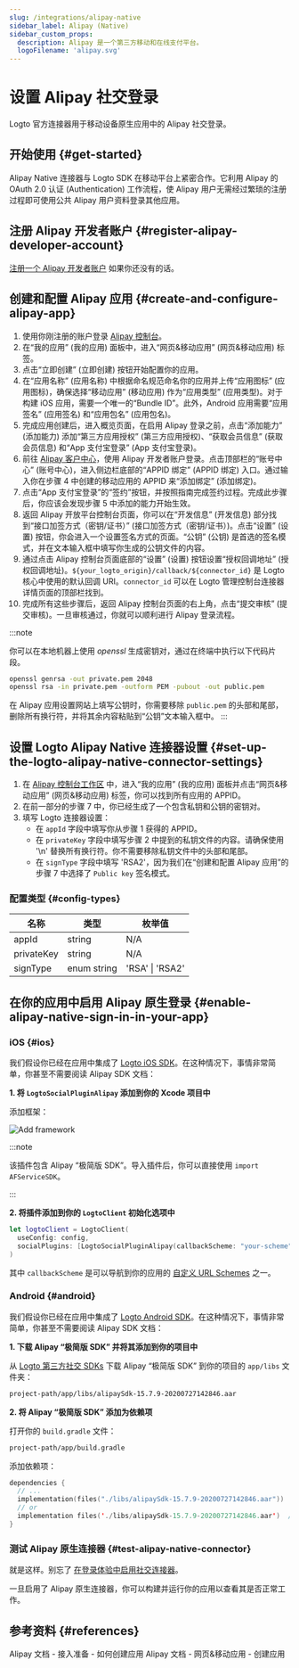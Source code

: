 ```yaml
---
slug: /integrations/alipay-native
sidebar_label: Alipay (Native)
sidebar_custom_props:
  description: Alipay 是一个第三方移动和在线支付平台。
  logoFilename: 'alipay.svg'
---
```



# 设置 Alipay 社交登录

Logto 官方连接器用于移动设备原生应用中的 Alipay 社交登录。

<GuideTip />

## 开始使用 \{#get-started}

Alipay Native 连接器与 Logto SDK 在移动平台上紧密合作。它利用 Alipay 的 OAuth 2.0 认证 (Authentication) 工作流程，使 Alipay 用户无需经过繁琐的注册过程即可使用公共 Alipay 用户资料登录其他应用。

## 注册 Alipay 开发者账户 \{#register-alipay-developer-account}

[注册一个 Alipay 开发者账户](https://certifyweb.alipay.com/certify/reg/guide#/) 如果你还没有的话。

## 创建和配置 Alipay 应用 \{#create-and-configure-alipay-app}

1. 使用你刚注册的账户登录 [Alipay 控制台](https://open.alipay.com/)。
2. 在“我的应用” (我的应用) 面板中，进入“网页&移动应用” (网页&移动应用) 标签。
3. 点击“立即创建” (立即创建) 按钮开始配置你的应用。
4. 在“应用名称” (应用名称) 中根据命名规范命名你的应用并上传“应用图标” (应用图标)，确保选择“移动应用” (移动应用) 作为“应用类型” (应用类型)。对于构建 iOS 应用，需要一个唯一的“Bundle ID”。此外，Android 应用需要“应用签名” (应用签名) 和“应用包名” (应用包名)。
5. 完成应用创建后，进入概览页面，在启用 Alipay 登录之前，点击“添加能力” (添加能力) 添加“第三方应用授权” (第三方应用授权)、“获取会员信息” (获取会员信息) 和“App 支付宝登录” (App 支付宝登录)。
6. 前往 [Alipay 客户中心](https://b.alipay.com/index2.htm)，使用 Alipay 开发者账户登录。点击顶部栏的“账号中心” (账号中心)，进入侧边栏底部的“APPID 绑定” (APPID 绑定) 入口。通过输入你在步骤 4 中创建的移动应用的 APPID 来“添加绑定” (添加绑定)。
7. 点击“App 支付宝登录”的“签约”按钮，并按照指南完成签约过程。完成此步骤后，你应该会发现步骤 5 中添加的能力开始生效。
8. 返回 Alipay 开放平台控制台页面，你可以在“开发信息” (开发信息) 部分找到“接口加签方式（密钥/证书）” (接口加签方式（密钥/证书）)。点击“设置” (设置) 按钮，你会进入一个设置签名方式的页面。“公钥” (公钥) 是首选的签名模式，并在文本输入框中填写你生成的公钥文件的内容。
9. 通过点击 Alipay 控制台页面底部的“设置” (设置) 按钮设置“授权回调地址” (授权回调地址)。`${your_logto_origin}/callback/${connector_id}` 是 Logto 核心中使用的默认回调 URI。`connector_id` 可以在 Logto 管理控制台连接器详情页面的顶部栏找到。
10. 完成所有这些步骤后，返回 Alipay 控制台页面的右上角，点击“提交审核” (提交审核)。一旦审核通过，你就可以顺利进行 Alipay 登录流程。

:::note

你可以在本地机器上使用 _openssl_ 生成密钥对，通过在终端中执行以下代码片段。

```bash
openssl genrsa -out private.pem 2048
openssl rsa -in private.pem -outform PEM -pubout -out public.pem
```

在 Alipay 应用设置网站上填写公钥时，你需要移除 `public.pem` 的头部和尾部，删除所有换行符，并将其余内容粘贴到“公钥”文本输入框中。
:::

## 设置 Logto Alipay Native 连接器设置 \{#set-up-the-logto-alipay-native-connector-settings}

1. 在 [Alipay 控制台工作区](https://open.alipay.com/dev/workspace) 中，进入“我的应用” (我的应用) 面板并点击“网页&移动应用” (网页&移动应用) 标签，你可以找到所有应用的 APPID。
2. 在前一部分的步骤 7 中，你已经生成了一个包含私钥和公钥的密钥对。
3. 填写 Logto 连接器设置：
   - 在 `appId` 字段中填写你从步骤 1 获得的 APPID。
   - 在 `privateKey` 字段中填写步骤 2 中提到的私钥文件的内容。请确保使用 '\n' 替换所有换行符。你不需要移除私钥文件中的头部和尾部。
   - 在 `signType` 字段中填写 'RSA2'，因为我们在“创建和配置 Alipay 应用”的步骤 7 中选择了 `Public key` 签名模式。

### 配置类型 \{#config-types}

| 名称       | 类型        | 枚举值          |
| ---------- | ----------- | --------------- |
| appId      | string      | N/A             |
| privateKey | string      | N/A             |
| signType   | enum string | 'RSA' \| 'RSA2' |

## 在你的应用中启用 Alipay 原生登录 \{#enable-alipay-native-sign-in-in-your-app}

### iOS \{#ios}

我们假设你已经在应用中集成了 [Logto iOS SDK](/quick-starts/swift)。在这种情况下，事情非常简单，你甚至不需要阅读 Alipay SDK 文档：

**1. 将 `LogtoSocialPluginAlipay` 添加到你的 Xcode 项目中**

添加框架：

<img src="/img/assets/add-framework.png" alt="Add framework" />

:::note

该插件包含 Alipay “极简版 SDK”。导入插件后，你可以直接使用 `import AFServiceSDK`。

:::

**2. 将插件添加到你的 `LogtoClient` 初始化选项中**

```swift
let logtoClient = LogtoClient(
  useConfig: config,
  socialPlugins: [LogtoSocialPluginAlipay(callbackScheme: "your-scheme")]
)
```

其中 `callbackScheme` 是可以导航到你的应用的 [自定义 URL Schemes](https://developer.apple.com/documentation/xcode/defining-a-custom-url-scheme-for-your-app) 之一。

### Android \{#android}

我们假设你已经在应用中集成了 [Logto Android SDK](/quick-starts/android)。在这种情况下，事情非常简单，你甚至不需要阅读 Alipay SDK 文档：

**1. 下载 Alipay “极简版 SDK” 并将其添加到你的项目中**

从 [Logto 第三方社交 SDKs](https://github.com/logto-io/social-sdks/blob/master/alipay/android/alipaySdk-15.7.9-20200727142846.aar) 下载 Alipay “极简版 SDK” 到你的项目的 `app/libs` 文件夹：

```bash
project-path/app/libs/alipaySdk-15.7.9-20200727142846.aar
```

**2. 将 Alipay “极简版 SDK” 添加为依赖项**

打开你的 `build.gradle` 文件：

```bash
project-path/app/build.gradle
```

添加依赖项：

```kotlin
dependencies {
  // ...
  implementation(files("./libs/alipaySdk-15.7.9-20200727142846.aar"))  // kotlin-script
  // or
  implementation files('./libs/alipaySdk-15.7.9-20200727142846.aar')  // groovy-script
}
```

### 测试 Alipay 原生连接器 \{#test-alipay-native-connector}

就是这样。别忘了 [在登录体验中启用社交连接器](/connectors/social-connectors/#enable-social-sign-in)。

一旦启用了 Alipay 原生连接器，你可以构建并运行你的应用以查看其是否正常工作。

## 参考资料 \{#references}

<Url href="https://opendocs.alipay.com/support/01rau6">
  Alipay 文档 - 接入准备 - 如何创建应用
</Url>

<Url href="https://opendocs.alipay.com/open/200/105310">
  Alipay 文档 - 网页&移动应用 - 创建应用
</Url>